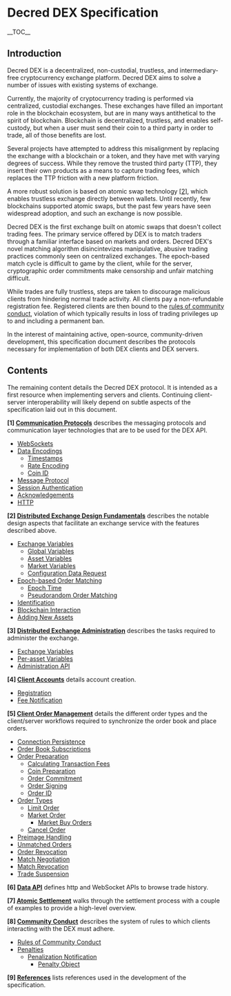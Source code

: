 =Decred DEX Specification=

__TOC__

==Introduction==

Decred DEX is a decentralized, non-custodial, trustless, and intermediary-free
cryptocurrency exchange platform. Decred DEX aims to solve a number of issues
with existing systems of exchange.

Currently, the majority of cryptocurrency trading is performed via centralized,
custodial exchanges.
These exchanges have filled an important role in the blockchain ecosystem, but
are in many ways antithetical to the spirit of blockchain.
Blockchain is decentralized, trustless, and enables self-custody, but when a
user must send their coin to a third party in order to trade, all of those
benefits are lost.

Several projects have attempted to address this misalignment by
replacing the exchange with a blockchain or a token, and they have met with
varying degrees of success.
While they remove the trusted third party (TTP), they insert their own products
as a means to capture trading fees, which replaces the TTP friction with a
new platform friction.

A more robust solution is based on atomic swap technology [https://github.com/decred/atomicswap &#91;2&#93;], 
which enables trustless exchange directly between wallets. 
Until recently, few blockchains supported atomic swaps, but the past few years
have seen widespread adoption, and such an exchange is now possible.

Decred DEX is the first exchange built on atomic swaps that doesn't collect
trading fees. The primary service offered by DEX is to match traders through a
familiar interface based on markets and orders. Decred DEX's novel matching
algorithm disincintevizes manipulative, abusive trading practices commonly seen
on centralized exchanges. The epoch-based match cycle is difficult to game by
the client, while for the server, cryptographic order commitments make
censorship and unfair matching difficult.

While trades are fully trustless, steps are taken to discourage malicious
clients from hindering normal trade activity.
All clients pay a non-refundable registration fee.
Registered clients are then bound to the
[[community.mediawiki|rules of community conduct]], violation of which typically
results in loss of trading privileges up to and including a permanent ban.

In the interest of maintaining active, open-source, community-driven
development, this specification document describes the protocols necessary for
implementation of both DEX clients and DEX servers.

==Contents==

The remaining content details the Decred DEX protocol.
It is intended as a first resource when implementing servers and clients.
Continuing client-server interoperability will likely depend on subtle aspects
of the specification laid out in this document.

'''&#91;1&#93; [[comm.mediawiki|Communication Protocols]]''' describes the
messaging protocols and communication layer technologies that are to be used
for the DEX API.

* [[comm.mediawiki#WebSockets|WebSockets]]
* [[comm.mediawiki/#Encoding|Data Encodings]]
** [[comm.mediawiki/#Timestamps|Timestamps]]
** [[comm.mediawiki/#Rate_Encoding|Rate Encoding]]
** [[comm.mediawiki/#Coin_ID|Coin ID]]
* [[comm.mediawiki/#Message_Protocol|Message Protocol]]
* [[comm.mediawiki/#Session_Authentication|Session Authentication]]
* [[comm.mediawiki/#Acknowledgements|Acknowledgements]]
* [[comm.mediawiki/#HTTP|HTTP]]

'''&#91;2&#93; [[fundamentals.mediawiki|Distributed Exchange Design Fundamentals]]'''
describes the notable design aspects that facilitate an exchange service with
the features described above.

* [[fundamentals.mediawiki/#Exchange_Variables|Exchange Variables]]
** [[fundamentals.mediawiki/#Global_Variables|Global Variables]]
** [[fundamentals.mediawiki/#Asset_Variables|Asset Variables]]
** [[fundamentals.mediawiki/#Market_Variables|Market Variables]]
** [[fundamentals.mediawiki/#Configuration_Data_Request|Configuration Data Request]]
* [[fundamentals.mediawiki/#Epochbased_Order_Matching|Epoch-based Order Matching]]
** [[fundamentals.mediawiki/#Epoch_Time|Epoch Time]]
** [[fundamentals.mediawiki/#Pseudorandom_Order_Matching|Pseudorandom Order Matching]]
* [[fundamentals.mediawiki/#Identities_based_on_Public_Key_Infrastructure_PKI_Key_Pairs|Identification]]
* [[fundamentals.mediawiki/#Blockchain_Interaction|Blockchain Interaction]]
* [[fundamentals.mediawiki/#Adding_New_Assets|Adding New Assets]]

'''&#91;3&#93; [[admin.mediawiki|Distributed Exchange Administration]]''' describes
the tasks required to administer the exchange.

* [[admin.mediawiki/#Exchange_Variables|Exchange Variables]]
* [[admin.mediawiki/#Perasset_Variables|Per-asset Variables]]
* [[admin.mediawiki/#Administration_API|Administration API]]

'''&#91;4&#93; [[accounts.mediawiki|Client Accounts]]''' details account creation.

* [[accounts.mediawiki/#Step_1_Registration|Registration]]
* [[accounts.mediawiki/#Step_2_Fee_Notification|Fee Notification]]

'''&#91;5&#93; [[orders.mediawiki|Client Order Management]]''' details the different
order types and the client/server workflows required to synchronize the order
book and place orders.

* [[orders.mediawiki/#Connection_Persistence|Connection Persistence]]
* [[orders.mediawiki/#Order_Book_Subscriptions|Order Book Subscriptions]]
* [[orders.mediawiki/#Order_Preparation|Order Preparation]]
** [[orders.mediawiki/#Calculating_Transaction_Fees|Calculating Transaction Fees]]
** [[orders.mediawiki/#Coin_Preparation|Coin Preparation]]
** [[orders.mediawiki/#Order_Commitment|Order Commitment]]
** [[orders.mediawiki/#Order_Signing|Order Signing]]
** [[orders.mediawiki/#Order_ID|Order ID]]
* [[orders.mediawiki/#Order_Types|Order Types]]
** [[orders.mediawiki/#Limit_Order|Limit Order]]
** [[orders.mediawiki/#Market_Order|Market Order]]
*** [[orders.mediawiki/#Market_Buy_Orders|Market Buy Orders]]
** [[orders.mediawiki/#Cancel_Order|Cancel Order]]
* [[orders.mediawiki/#Preimage_Reveal|Preimage Handling]]
* [[orders.mediawiki/#Unmatched_Orders|Unmatched Orders]]
* [[orders.mediawiki/#Order_Revocation|Order Revocation]]
* [[orders.mediawiki/#Match_Negotiation|Match Negotiation]]
* [[orders.mediawiki/#Match_Revocation|Match Revocation]]
* [[orders.mediawiki/#Trade_Suspension|Trade Suspension]]

'''&#91;6&#93; [[api.mediawiki| Data API]]''' defines http and WebSocket APIs to browse
trade history.

'''&#91;7&#93; [[atomic.mediawiki|Atomic Settlement]]''' walks through the settlement
process with a couple of examples to provide a high-level overview.

'''&#91;8&#93; [[community.mediawiki|Community Conduct]]''' describes the system of rules
to which clients interacting with the DEX must adhere.

* [[community.mediawiki/#Rules_of_Community_Conduct|Rules of Community Conduct]]
* [[community.mediawiki/#Penalties|Penalties]]
** [[community.mediawiki/#Penalization_Notification|Penalization Notification]]
*** [[community.mediawiki/#Penalty_Object|Penalty Object]]

'''&#91;9&#93; [[references.mediawiki|References]]''' lists references used in the development
of the specification.
